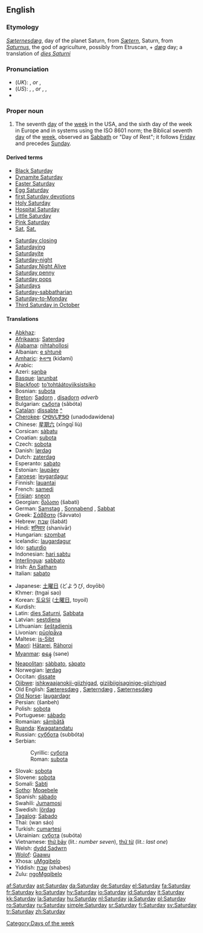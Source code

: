 ==English==

===Etymology===
{{OE.}} ''[[Sæternesdæg]]'', day of the planet Saturn, from ''[[Sætern]]'', Saturn, from {{L.}} ''[[Saturnus]]'', the god of agriculture, possibly from Etruscan, + {{OE.}} ''[[dæg]]'' day; a translation of {{L.}} ''[[dies Saturni]]''

===Pronunciation===
*(''UK''): {{IPA|/ˈsætədeɪ/}}, {{SAMPA|/"s{t@deI/}} ''or'' {{IPA|/ˈsætədi/}}, {{SAMPA|/"s{t@di/}}
*(''US''): {{enPR|săʹtər-dā}}, {{IPA|/ˈsætɚdeɪ/}}, {{SAMPA|/"s{t@`deI/}} ''or'' {{enPR|săʹtər-di}}, {{IPA|/ˈsætɚdi/}}, {{SAMPA|/"s{t@`di/}}
*{{audio|en-us-Saturday.ogg|Audio (US)}}

===Proper noun===
{{en-proper noun|Saturdays}}

# The seventh [[day]] of the [[week]] in the USA, and the sixth day of the week in Europe and in systems using the ISO 8601 norm; the Biblical seventh [[day]] of the [[week]], observed as [[Sabbath]] or "Day of Rest"; it follows [[Friday]] and precedes [[Sunday]].
<!--probably just the attributive form of the noun: #An appointment, person, or feeling associated with this day of the week.-->

====Derived terms====
{{top2}}
*[[Black Saturday]]
*[[Dynamite Saturday]]
*[[Easter Saturday]]
*[[Egg Saturday]]
*[[first Saturday devotions]]
*[[Holy Saturday]]
*[[Hospital Saturday]]
*[[Little Saturday]]
*[[Pink Saturday]]
*[[Sat]], [[Sat.]]
{{mid2}}
*[[Saturday closing]]
*[[Saturdaying]]
*[[Saturdayite]]
*[[Saturday-night]]
*[[Saturday Night Alive]]
*[[Saturday penny]]
*[[Saturday pops]]
*[[Saturdays]]<!--adverb-->
*[[Saturday-sabbatharian]]
*[[Saturday-to-Monday]]
*[[w:Third Saturday in October|Third Saturday in October]]
{{bottom}}

====Translations====
{{trans-top|day of the week}}
*[[Abkhaz]]: {{RUchar|[[асабш]]}} {{IPAchar|(asabš)}}
*[[Afrikaans]]: [[Saterdag]]
*[[Alabama]]: [[nihtahollosi]]
*Albanian: [[e shtunë]]
*[[Amharic]]: [[ቅዳሜ]] (kidami)
*Arabic: {{ARchar|[[السبت]]}} {{IPAchar|(as-sábt)}}
*Azeri: [[şənbə]]
*[[Basque]]: [[larunbat]]
*[[Blackfoot]]: [[to'tohtáátoyiiksistsiko]]
*Bosnian: [[subota#Bosnian|subota]] {{f}}
*[[Breton]]: [[Sadorn]] {{m}}, [[disadorn]] ''adverb''
*Bulgarian: [[събота]] (săbóta) {{f}}
*[[Catalan]]: [[dissabte]] {{m}} [[:ca:dissabte|^]]
*[[Cherokee]]: [[ᎤᎾᏙᏓᏈᏕᎾ]] (unadodawidena)
*Chinese: [[星期六]] (xīngqī liù)
*Corsican: [[sàbatu]]
*Croatian: [[subota#Croatian|subota]] {{f}}
*Czech: [[sobota]] {{f}}
*Danish: [[lørdag]]
*Dutch: [[zaterdag]] {{m}}
*Esperanto: [[sabato]]
*Estonian: [[laupäev]]
*[[Faroese]]: [[leygardagur]] {{m}}
*Finnish: [[lauantai]]
*French: [[samedi]] {{m}}
*[[Frisian]]: [[sneon]]
*Georgian: [[შაბათი]] (šabati)
*German: [[Samstag]] {{m}}, [[Sonnabend]] {{m}}, [[Sabbat]] {{m}}
*Greek: [[Σάββατο]] (Sávvato) {{f}}
*Hebrew: [[שבת]] (šabát)
*Hindi: [[शनिवार]] (shanivār)
*Hungarian: [[szombat]]
*Icelandic: [[laugardagur]] {{m}}
*Ido: [[saturdio]]
*Indonesian: [[hari sabtu]]
*[[Interlingua]]: [[sabbato]]
*Irish: [[An Satharn]]
*Italian: [[sabato]] {{m}}
{{trans-mid}}
*Japanese: [[土曜日]] (どようび, doyōbi)
*Khmer: {{KMchar|[[ថ្ងៃសៅរ៏]]}} (tngai sao)
*Korean: [[토요일]] ([[土曜日]], toyoil)
*Kurdish: {{KUchar|[[شه‌مه‌]]}}
*Latin: [[dies Saturni]], [[Sabbata]] {{npl}}
*Latvian: [[sestdiena]]
*Lithuanian: [[šeštadienis]] {{m}}
*Livonian: [[pūolpǟva]]
*Maltese: [[is-Sibt]]
*[[Maori]]: [[Hātarei]], [[Rāhoroi]]
*[[Myanmar]]: [[စနေ]] (səne)
*[[Neapolitan]]: [[sàbbato]], [[sàpato]]
*Norwegian: [[lørdag]]
*Occitan: [[dissate]]
*[[Ojibwe]]: [[ishkwaajanokii-giizhigad]], [[giziibiigisaginige-giizhigad]]
*Old English: [[Sæteresdæg]] {{m}}, [[Sæterndæg]] {{m}}, [[Sæternesdæg]] {{m}}
*[[Old Norse]]: [[laugardagr]] {{m}}
*Persian: {{FAchar|[[شنبه]]}} (šanbeh)
*Polish: [[sobota]] {{f}}
*Portuguese: [[sábado]] {{m}}
*Romanian: [[sâmbătă]] {{f}}
*[[Ruanda]]: [[Kwagatandatu]]
*Russian: [[суббота]] (subbóta) {{f}}
*Serbian:
*:Cyrillic: [[субота#Serbian|субота]] {{f}}
*:Roman: [[subota#Serbian|subota]] {{f}}
*Slovak: [[sobota#Slovak|sobota]] {{f}}
*Slovene: [[sobota]] {{f}}
*Somali: [[Sabti]]
*[[Sotho]]: [[Moqebele]]
*Spanish: [[sábado]] {{m}}
*Swahili: [[Jumamosi]]
*Swedish: [[lördag]] {{c}}
*[[Tagalog]]: [[Sabado]]
*Thai: {{THchar|[[วันเสาร์]]}} (wan sáo)
*Turkish: [[cumartesi]]
*Ukrainian: [[субота]] (subóta) {{f}}
*Vietnamese: [[thứ bảy]] (lit.: ''number seven''), [[thứ từ]] (lit.: ''last one'')
*Welsh: [[dydd Sadwrn]] {{m}}
*[[Wolof]]: [[Gaawu]]
*Xhosa: [[uMgqibelo]]
*Yiddish: [[שבת#Yiddish|שבת]] (shabes)
*Zulu: [[ngoMgqibelo]]
{{trans-bottom}}

[[Category:Days of the week]]

[[af:Saturday]]
[[ast:Saturday]]
[[da:Saturday]]
[[de:Saturday]]
[[el:Saturday]]
[[fa:Saturday]]
[[fr:Saturday]]
[[ko:Saturday]]
[[hy:Saturday]]
[[io:Saturday]]
[[id:Saturday]]
[[it:Saturday]]
[[kk:Saturday]]
[[la:Saturday]]
[[hu:Saturday]]
[[nl:Saturday]]
[[ja:Saturday]]
[[pl:Saturday]]
[[ro:Saturday]]
[[ru:Saturday]]
[[simple:Saturday]]
[[sr:Saturday]]
[[fi:Saturday]]
[[sv:Saturday]]
[[tr:Saturday]]
[[zh:Saturday]]